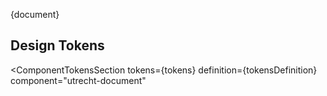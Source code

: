 
<Meta title="CSS Component/Document/README" />

<Description>{document}</Description>

## Design Tokens

<ComponentTokensSection
  tokens={tokens}
  definition={tokensDefinition}
  component="utrecht-document"
></ComponentTokensSection>
